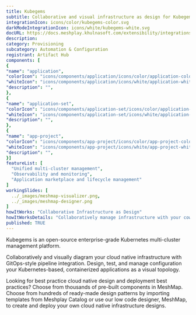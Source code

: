 ```yaml
---
title: Kubegems
subtitle: Collaborative and visual infrastructure as design for Kubegems
integrationIcon: icons/color/kubegems-color.svg
darkModeIntegrationIcon: icons/white/kubegems-white.svg
docURL: https://docs.meshplay.khulnasoft.com/extensibility/integrations/kubegems
description: 
category: Provisioning
subcategory: Automation & Configuration
registrant: Artifact Hub
components: [
{
"name": "application",
"colorIcon": "icons/components/application/icons/color/application-color.svg",
"whiteIcon": "icons/components/application/icons/white/application-white.svg",
"description": "",
},
{
"name": "application-set",
"colorIcon": "icons/components/application-set/icons/color/application-set-color.svg",
"whiteIcon": "icons/components/application-set/icons/white/application-set-white.svg",
"description": "",
},
{
"name": "app-project",
"colorIcon": "icons/components/app-project/icons/color/app-project-color.svg",
"whiteIcon": "icons/components/app-project/icons/white/app-project-white.svg",
"description": "",
}]
featureList: [
  "Unified multi-cluster management",
  "Observability and monitoring",
  "Application marketplace and lifecycle management"
]
workingSlides: [
  ../_images/meshmap-visualizer.png,
  ../_images/meshmap-designer.png
]
howItWorks: "Collaborative Infrastructure as Design"
howItWorksDetails: "Collaboratively manage infrastructure with your coworkers synchronously sharing the same designs."
published: TRUE
---
```

<p>
Kubegems is an open-source enterprise-grade Kubernetes multi-cluster management platform.
</p>
<p>
    Collaboratively and visually diagram your cloud native infrastructure with GitOps-style pipeline integration. Design, test, and manage configuration your Kubernetes-based, containerized applications as a visual topology.
</p>
<p>
    Looking for best practice cloud native design and deployment best practices? Choose from thousands of pre-built components in MeshMap. Choose from hundreds of ready-made design patterns by importing templates from Meshplay Catalog or use our low code designer, MeshMap, to create and deploy your own cloud native infrastructure designs.
</p>
